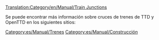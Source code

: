 [[Translation:Category/en/Manual/Train Junctions]]

Se puede encontrar más información sobre cruces de trenes de TTD y OpenTTD en los siguientes sitios:
{{Page:es/Community/Junctionary/Cruces de ferrocarril}}

[[Category:es/Manual/Trenes]]
[[Category:es/Manual/Construcción]]